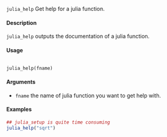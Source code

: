 ``julia_help`` Get help for a julia function.

#### Description

``julia_help`` outputs the documentation of a julia function.

#### Usage
<pre><code>
julia_help(fname)
</code></pre>

#### Arguments

*  ``fname`` the name of julia function you want to get help with.

#### Examples
```r

## julia_setup is quite time consuming
julia_help("sqrt")
```
